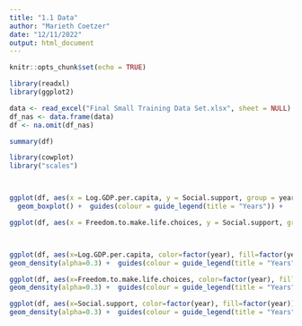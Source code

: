 ---
title: "1.1 Data"
author: "Marieth Coetzer"
date: "12/11/2022"
output: html_document
---

```{r setup, include=FALSE}
knitr::opts_chunk$set(echo = TRUE)
```


```{r}

library(readxl)
library(ggplot2)

data <- read_excel("Final Small Training Data Set.xlsx", sheet = NULL)
df_nas <- data.frame(data)
df <- na.omit(df_nas)

summary(df)

```
```{r}

library(cowplot)
library("scales")



ggplot(df, aes(x = Log.GDP.per.capita, y = Social.support, group = year, color=factor(year))) +
  geom_boxplot() +  guides(colour = guide_legend(title = "Years")) +   scale_color_discrete(labels = c("2018", "2019", "2020"))

ggplot(df, aes(x = Freedom.to.make.life.choices, y = Social.support, group = year, color=factor(year)))+ geom_boxplot()  +  guides(colour = guide_legend(title = "Years")) +   scale_color_discrete(labels = c("2018", "2019", "2020"))



ggplot(df, aes(x=Log.GDP.per.capita, color=factor(year), fill=factor(year))) +
geom_density(alpha=0.3) +  guides(colour = guide_legend(title = "Years")) +   scale_color_discrete(labels = c("2018", "2019", "2020"))

ggplot(df, aes(x=Freedom.to.make.life.choices, color=factor(year), fill=factor(year))) +
geom_density(alpha=0.3) +  guides(colour = guide_legend(title = "Years")) +   scale_color_discrete(labels = c("2018", "2019", "2020"))

ggplot(df, aes(x=Social.support, color=factor(year), fill=factor(year))) +
geom_density(alpha=0.3) +  guides(colour = guide_legend(title = "Years")) +   scale_color_discrete(labels = c("2018", "2019", "2020"))

```


